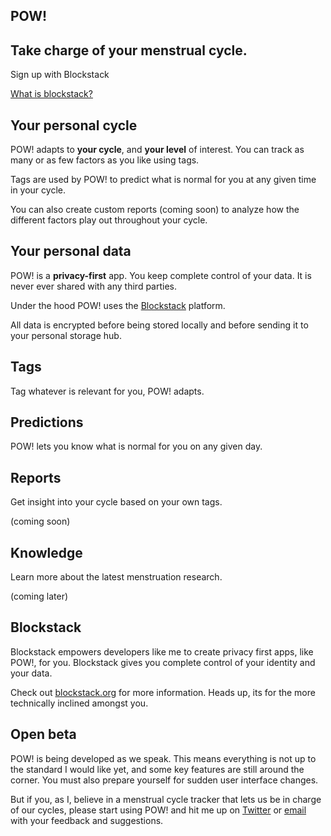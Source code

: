 <Section variant="hero">

# POW!

## Take charge of your menstrual cycle.

<Grid>

<SignInButton variant="contained" color="primary">
  Sign up with Blockstack
</SignInButton>

[What is blockstack?](/#blockstack)

</Grid>

</Section>

<Section>
  <Grid container spacing={6}>
  <Grid item sm={12} md={6}>

# Your personal cycle

POW! adapts to **your cycle**, and **your level** of
interest. You can track as many or as few factors as you
like using tags.

Tags are used by POW! to predict what is normal for you at
any given time in your cycle.

You can also create custom reports (coming soon) to analyze
how the different factors play out throughout your cycle.

  </Grid>

  <Grid item sm={12} md={6}>

# Your personal data

POW! is a **privacy-first** app. You keep complete control
of your data. It is never ever shared with any third
parties.

Under the hood POW! uses the [Blockstack](/#blockstack)
platform.

All data is encrypted before being stored locally and before
sending it to your personal storage hub.

  </Grid>
  </Grid>
</Section>

<Section maxWidth="md" variant="list">
  <Grid container spacing={6}>

  <Grid item sm={12} md={4}>

# Tags

Tag whatever is relevant for you, POW! adapts.

  </Grid>

  <Grid item sm={12} md={4}>

# Predictions

POW! lets you know what is normal for you on any given day.

  </Grid>

<Grid item sm={12} md={4}></Grid>

  <Grid item sm={12} md={4}>

# Reports

Get insight into your cycle based on your own tags.

(coming soon)

  </Grid>

  <Grid item sm={12} md={4}>

# Knowledge

Learn more about the latest menstruation research.

(coming later)

<span id="blockstack" />
  </Grid>

  </Grid>

</Section>

<Section>
  <Grid container alignItems="center" spacing={6}>

  <Grid item sm={12} md={8}>

# Blockstack

Blockstack empowers developers like me to create privacy
first apps, like POW!, for you. Blockstack gives you
complete control of your identity and your data.

Check out [blockstack.org](https://blockstack.org/) for more
information. Heads up, its for the more technically inclined
amongst you.

<span id="beta" />

  </Grid>

  </Grid>

</Section>

<Section>

  <Grid container alignItems="center" spacing={6}>

  <Grid item sm={12} md={8}>

# Open beta

POW! is being developed as we speak. This means everything
is not up to the standard I would like yet, and some key
features are still around the corner. You must also prepare
yourself for sudden user interface changes.

But if you, as I, believe in a menstrual cycle tracker that
lets us be in charge of our cycles, please start using POW!
and hit me up on [Twitter](https://twitter.com/raae) or
[email](mailto:pow@raae.codes) with your feedback and
suggestions.

  </Grid>
</Grid>

</Section>
